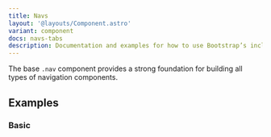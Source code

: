 ```yaml
---
title: Navs
layout: '@layouts/Component.astro'
variant: component
docs: navs-tabs
description: Documentation and examples for how to use Bootstrap’s included navigation components.
---
```


The base `.nav` component provides a strong foundation for building all types of navigation components. 

## Examples

### Basic

<Example  component="Navs" variant="Basic" />

